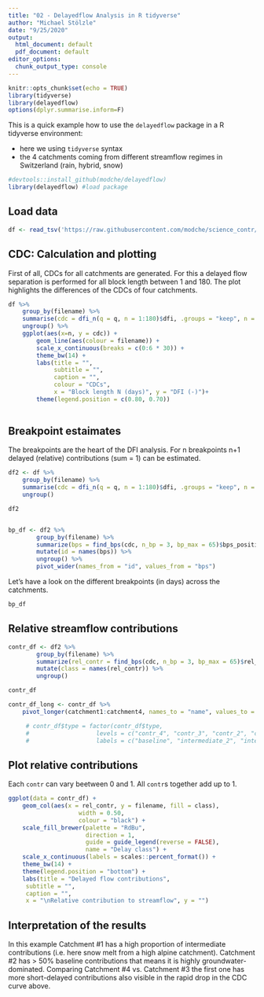 ```yaml
---
title: "02 - Delayedflow Analysis in R tidyverse"
author: "Michael Stölzle"
date: "9/25/2020"
output:
  html_document: default
  pdf_document: default
editor_options:
  chunk_output_type: console
---
```


```r
knitr::opts_chunk$set(echo = TRUE)
library(tidyverse)
library(delayedflow)
options(dplyr.summarise.inform=F)
```

This is a quick example how to use the `delayedflow` package in a R tidyverse environment:

-   here we using `tidyverse` syntax
-   the 4 catchments coming from different streamflow regimes in Switzerland (rain, hybrid, snow)

```r
#devtools::install_github(modche/delayedflow)
library(delayedflow) #load package
```

## Load data

```r
df <- read_tsv('https://raw.githubusercontent.com/modche/science_contr/master/4ezg.txt', col_types = cols())
```

## CDC: Calculation and plotting

First of all, CDCs for all catchments are generated. For this a delayed flow separation is performed for all block length between 1 and 180. The plot highlights the differences of the CDCs of four catchments.

```r
df %>% 
	group_by(filename) %>% 
	summarise(cdc = dfi_n(q = q, n = 1:180)$dfi, .groups = "keep", n = 0:180 ) %>% 
	ungroup() %>% 
	ggplot(aes(x=n, y = cdc)) +
		geom_line(aes(colour = filename)) +
		scale_x_continuous(breaks = c(0:6 * 30)) +
		theme_bw(14) +
		labs(title = "",
		     subtitle = "",
		     caption = "", 
			 colour = "CDCs",
		     x = "Block length N (days)", y = "DFI (-)")+
		theme(legend.position = c(0.80, 0.70))
	 
```

## Breakpoint estaimates

The breakpoints are the heart of the DFI analysis. For n breakpoints n+1 delayed (relative) contributions (sum = 1) can be estimated.

```r
df2 <- df %>% 
	group_by(filename) %>% 
	summarise(cdc = dfi_n(q = q, n = 1:180)$dfi, .groups = "keep", n = 0:180 ) %>% 
	ungroup()

df2


bp_df <- df2 %>% 
		group_by(filename) %>% 
		summarize(bps = find_bps(cdc, n_bp = 3, bp_max = 65)$bps_position) %>% 
		mutate(id = names(bps)) %>% 
		ungroup() %>% 
		pivot_wider(names_from = "id", values_from = "bps")
```

Let's have a look on the different breakpoints (in days) across the catchments.

```r
bp_df
```


## Relative streamflow contributions

```r
contr_df <- df2 %>% 
		group_by(filename) %>% 
		summarize(rel_contr = find_bps(cdc, n_bp = 3, bp_max = 65)$rel_contr) %>% 
		mutate(class = names(rel_contr)) %>% 
		ungroup()

contr_df
```

```r
contr_df_long <- contr_df %>% 
	pivot_longer(catchment1:catchment4, names_to = "name", values_to = "rel_contr")

	 # contr_df$type = factor(contr_df$type, 
	 # 					 levels = c("contr_4", "contr_3", "contr_2", "contr_1"),
	 # 					 labels = c("baseline", "intermediate_2", "intermediate_1", "short"))
```

## Plot relative contributions

Each `contr` can vary beetween 0 and 1. All `contr`s together add up to 1.

```r
ggplot(data = contr_df) + 
	geom_col(aes(x = rel_contr, y = filename, fill = class), 
					width = 0.50, 
					colour = "black") +
	scale_fill_brewer(palette = "RdBu", 
					  direction = 1, 
					  guide = guide_legend(reverse = FALSE),
					  name = "Delay class") +
	scale_x_continuous(labels = scales::percent_format()) +
	theme_bw(14) +
	theme(legend.position = "bottom") +
	labs(title = "Delayed flow contributions",
     subtitle = "",
     caption = "", 
     x = "\nRelative contribution to streamflow", y = "")
```

## Interpretation of the results

In this example Catchment \#1 has a high proportion of intermediate contributions (i.e. here snow melt from a high alpine catchment). Catchment \#2 has \> 50% baseline contributions that means it is highly groundwater-dominated. Comparing Catchment \#4 vs. Catchment \#3 the first one has more short-delayed contributions also visible in the rapid drop in the CDC curve above.
